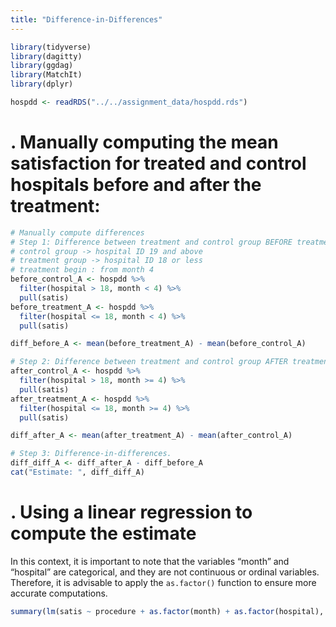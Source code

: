 ```yaml
---
title: "Difference-in-Differences"
---
```

```r
library(tidyverse)
library(dagitty)
library(ggdag)
library(MatchIt)
library(dplyr)

hospdd <- readRDS("../../assignment_data/hospdd.rds")

```
# . Manually computing the mean satisfaction for treated and control hospitals before and after the treatment:

```r

# Manually compute differences
# Step 1: Difference between treatment and control group BEFORE treatment
# control group -> hospital ID 19 and above
# treatment group -> hospital ID 18 or less
# treatment begin : from month 4
before_control_A <- hospdd %>%
  filter(hospital > 18, month < 4) %>% 
  pull(satis)
before_treatment_A <- hospdd %>%
  filter(hospital <= 18, month < 4) %>% 
  pull(satis)

diff_before_A <- mean(before_treatment_A) - mean(before_control_A)

# Step 2: Difference between treatment and control group AFTER treatment
after_control_A <- hospdd %>%
  filter(hospital > 18, month >= 4) %>% 
  pull(satis)
after_treatment_A <- hospdd %>%
  filter(hospital <= 18, month >= 4) %>% 
  pull(satis)

diff_after_A <- mean(after_treatment_A) - mean(after_control_A)

# Step 3: Difference-in-differences. 
diff_diff_A <- diff_after_A - diff_before_A
cat("Estimate: ", diff_diff_A)
```



# . Using a linear regression to compute the estimate
In this context, it is important to note that the variables "month" and "hospital" are categorical, and they are not continuous or ordinal variables. Therefore, it is advisable to apply the `as.factor()` function to ensure more accurate computations.
```r

summary(lm(satis ~ procedure + as.factor(month) + as.factor(hospital), data = hospdd))

```


